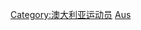 {{Commonscat|Archers from Australia}}

[[Category:澳大利亚运动员|Category:澳大利亚运动员]]
[[Category:各國射箭運動員|Aus]]